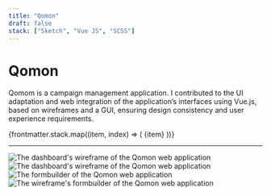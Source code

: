 ```yaml
---
title: "Qomon"
draft: false
stack: ["Sketch", "Vue JS", "SCSS"]
---
```





# Qomon

<p class="intro">
  Qomom is a campaign management application. I contributed to the UI adaptation and web integration of the application’s interfaces using Vue.js, based on wireframes and a GUI, ensuring design consistency and user experience requirements.
</p>

<div class="tag-container">
  {frontmatter.stack.map((item, index) => (
    <span class="tag" key={index}>
      {item}
    </span>
  ))}
</div>

<hr />

<div class="container" style={{ display: "grid", gap: "4rem" }}>
  <section>
    <Card caption="The dashboard of the Qomon web application">
      <div class="card-wrapper">
        <Image
          src={qomonDashboard}
          class="img-shadow"
          alt="The dashboard's wireframe of the Qomon web application"
        />
      </div>
    </Card>
  </section>
  <section>
    <Card caption="The wireframe of the Qomon web application">
      <div class="card-wrapper">
        <Image
          src={qomonDashboardWireframe}
          class="img-shadow"
          alt="The dashboard's wireframe of the Qomon web application"
        />
      </div>
    </Card>
  </section>
  <section>
    <Card caption="The formbuilder of the Qomon web application">
      <div class="card-wrapper">
        <Image
          src={qomonFormbuilder}
          class="img-shadow"
          alt="The formbuilder of the Qomon web application"
        />
      </div>
    </Card>
  </section>
  <section>
    <Card caption="The wireframe formbuilder of the Qomon web application">
      <div class="card-wrapper">
        <Image
          src={qomonFormbuilderWireframe}
          class="img-shadow"
          alt="The  wireframe's formbuilder of the Qomon web application"
        />
      </div>
    </Card>
  </section>
</div>
